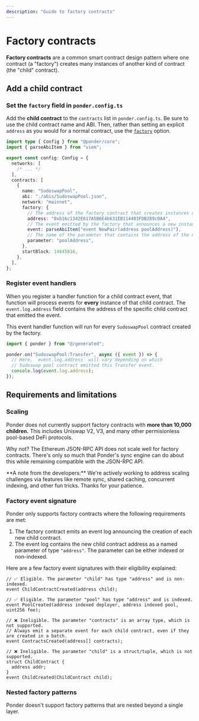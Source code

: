 ```yaml
---
description: "Guide to factory contracts"
---
```



# Factory contracts

**Factory contracts** are a common smart contract design pattern where one contract (a "factory") creates many instances of another kind of contract (the "child" contract).

## Add a child contract

<Steps>

### Set the `factory` field in `ponder.config.ts`

Add the **child contract** to the `contracts` list in `ponder.config.ts`. Be sure to use the child contract name and ABI. Then, rather than setting an explicit `address` as you would for a normal contract, use the [`factory`](/api-reference/ponder-config#factory) option.

```ts filename="ponder.config.ts"
import type { Config } from "@ponder/core";
import { parseAbiItem } from "viem";

export const config: Config = {
  networks: [
    /* ... */
  ],
  contracts: [
    {
      name: "SudoswapPool",
      abi: "./abis/SudoswapPool.json",
      network: "mainnet",
      factory: {
        // The address of the factory contract that creates instances of this child contract.
        address: "0xb16c1342E617A5B6E4b631EB114483FDB289c0A4",
        // The event emitted by the factory that announces a new instance of this child contract.
        event: parseAbiItem("event NewPair(address poolAddress)"),
        // The name of the parameter that contains the address of the new child contract.
        parameter: "poolAddress",
      },
      startBlock: 14645816,
    },
  ],
};
```

### Register event handlers

When you register a handler function for a child contract event, that function will process events for **every** instance of that child contract. The `event.log.address` field contains the address of the specific child contract that emitted the event.

This event handler function will run for every `SudoswapPool` contract created by the factory.

```ts filename="src/index.ts"
import { ponder } from "@/generated";

ponder.on("SudoswapPool:Transfer", async ({ event }) => {
  // Here, `event.log.address` will vary depending on which
  // Sudoswap pool contract emitted this Transfer event.
  console.log(event.log.address);
});
```

</Steps>

## Requirements and limitations

### Scaling

Ponder does not currently support factory contracts with **more than 10,000 children.** This includes Uniswap V2, V3, and many other permisionless pool-based DeFi protocols.

Why not? The Ethereum JSON-RPC API does not scale well for factory contracts. There's only so much that Ponder's sync engine can do about this while remaining compatible with the JSON-RPC API.

<Callout type="warning">
  **A note from the developers:** We're actively working to address scaling
  challenges via features like remote sync, shared caching, concurrent indexing,
  and other fun tricks. Thanks for your patience.
</Callout>

### Factory event signature

Ponder only supports factory contracts where the following requirements are met:

1. The factory contract emits an event log announcing the creation of each new child contract.
2. The event log contains the new child contract address as a named parameter of type `"address"`. The parameter can be either indexed or non-indexed.

Here are a few factory event signatures with their eligibility explained:

```solidity
// ✅ Eligible. The parameter "child" has type "address" and is non-indexed.
event ChildContractCreated(address child);

// ✅ Eligible. The parameter "pool" has type "address" and is indexed.
event PoolCreated(address indexed deployer, address indexed pool, uint256 fee);

// ❌ Ineligible. The parameter "contracts" is an array type, which is not supported.
// Always emit a separate event for each child contract, even if they are created in a batch.
event ContractsCreated(address[] contracts);

// ❌ Ineligible. The parameter "child" is a struct/tuple, which is not supported.
struct ChildContract {
  address addr;
}
event ChildCreated(ChildContract child);
```

### Nested factory patterns

Ponder doesn't support factory patterns that are nested beyond a single layer.
